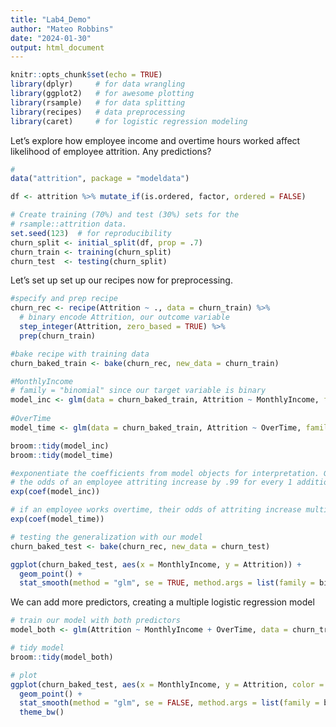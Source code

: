 ```yaml
---
title: "Lab4_Demo"
author: "Mateo Robbins"
date: "2024-01-30"
output: html_document
---
```


```r
knitr::opts_chunk$set(echo = TRUE)
library(dplyr)     # for data wrangling
library(ggplot2)   # for awesome plotting
library(rsample)   # for data splitting
library(recipes)   # data preprocessing
library(caret)     # for logistic regression modeling
```
Let's explore how employee income and overtime hours worked affect likelihood of employee attrition.  Any predictions?

```r
#
data("attrition", package = "modeldata")

df <- attrition %>% mutate_if(is.ordered, factor, ordered = FALSE)

# Create training (70%) and test (30%) sets for the 
# rsample::attrition data.
set.seed(123)  # for reproducibility 
churn_split <- initial_split(df, prop = .7)
churn_train <- training(churn_split)
churn_test  <- testing(churn_split)
```

Let's set up set up our recipes now for preprocessing. 
```r
#specify and prep recipe
churn_rec <- recipe(Attrition ~ ., data = churn_train) %>% 
  # binary encode Attrition, our outcome variable
  step_integer(Attrition, zero_based = TRUE) %>% 
  prep(churn_train)

#bake recipe with training data
churn_baked_train <- bake(churn_rec, new_data = churn_train)
```

```r
#MonthlyIncome
# family = "binomial" since our target variable is binary
model_inc <- glm(data = churn_baked_train, Attrition ~ MonthlyIncome, family = "binomial")
  
#OverTime
model_time <- glm(data = churn_baked_train, Attrition ~ OverTime, family = "binomial")
```


```r
broom::tidy(model_inc)
broom::tidy(model_time)

```

```r
#exponentiate the coefficients from model objects for interpretation. Gives us changes in odds of attrition
# the odds of an employee attriting increase by .99 for every 1 additional dollar they make per month (so it's actually going down)
exp(coef(model_inc))

# if an employee works overtime, their odds of attriting increase multiplicatively by 3.48
exp(coef(model_time))

```


```r
# testing the generalization with our model
churn_baked_test <- bake(churn_rec, new_data = churn_test)
```

```r
ggplot(churn_baked_test, aes(x = MonthlyIncome, y = Attrition)) +
  geom_point() +
  stat_smooth(method = "glm", se = TRUE, method.args = list(family = binomial))

```

We can add more predictors, creating a multiple logistic regression model

```r
# train our model with both predictors
model_both <- glm(Attrition ~ MonthlyIncome + OverTime, data = churn_train, family = "binomial")

# tidy model
broom::tidy(model_both)
```


```r
# plot 
ggplot(churn_baked_test, aes(x = MonthlyIncome, y = Attrition, color = OverTime)) +
  geom_point() +
  stat_smooth(method = "glm", se = FALSE, method.args = list(family = binomial)) +
  theme_bw()
```

